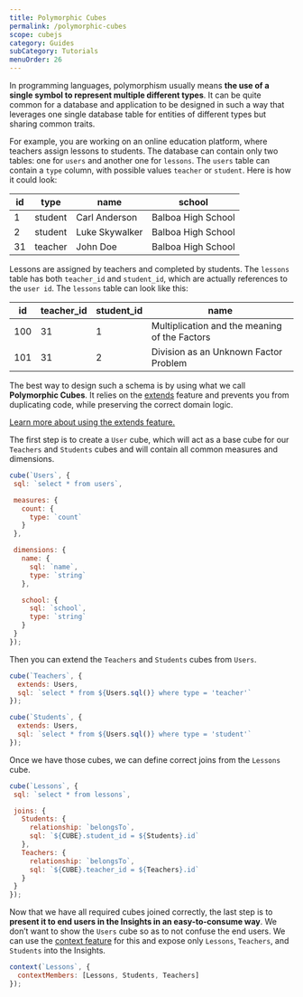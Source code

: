 ```yaml
---
title: Polymorphic Cubes
permalink: /polymorphic-cubes
scope: cubejs
category: Guides
subCategory: Tutorials
menuOrder: 26
---
```


[comment]: # (PROOFREAD: DONE)

In programming languages, polymorphism usually means **the use of a single symbol to represent multiple different types**.
It can be quite common for a database and application to be designed in such a way that leverages one single database table for entities of different types but sharing common traits.

For example, you are working on an online education platform, where teachers assign lessons to students.
The database can contain only two tables: one for `users` and another one for `lessons`.
The `users` table can contain a `type` column, with possible values `teacher` or `student`. Here is how it could look:

|  **id** | **type** | **name** | **school** |
|  ------ | ------ | ------ | ------ |
|  1 | student | Carl Anderson | Balboa High School |
|  2 | student | Luke Skywalker | Balboa High School |
|  31 | teacher | John Doe | Balboa High School |

Lessons are assigned by teachers and completed by students. The `lessons` table has both `teacher_id` and `student_id`, which are actually references to the `user id`.
The `lessons` table can look like this:

|  **id** | **teacher_id** | **student_id** | **name** |
|  ------ | ------ | ------ | ------ |
|  100 | 31 | 1 | Multiplication and the meaning of the Factors |
|  101 | 31 | 2 | Division as an Unknown Factor Problem |

The best way to design such a schema is by using what we call **Polymorphic Cubes**.
It relies on the [extends](cube#parameters-extends) feature and prevents you from duplicating code, while preserving the correct domain logic.

<div className="block help-block">
<a href="extending-cubes">Learn more about using the extends feature.</a>
</div>


The first step is to create a `User` cube, which will act as a base cube for our `Teachers` and `Students` cubes and will contain all common measures and dimensions.

```javascript
cube(`Users`, {
 sql: `select * from users`,

 measures: {
   count: {
     type: `count`
   }
 },

 dimensions: {
   name: {
     sql: `name`,
     type: `string`
   },

   school: {
     sql: `school`,
     type: `string`
   }
 }
});
```

Then you can extend the `Teachers` and `Students` cubes from `Users`.

```javascript
cube(`Teachers`, {
  extends: Users,
  sql: `select * from ${Users.sql()} where type = 'teacher'`
});

cube(`Students`, {
  extends: Users,
  sql: `select * from ${Users.sql()} where type = 'student'`
});
```

Once we have those cubes, we can define correct joins from the `Lessons` cube.

```javascript
cube(`Lessons`, {
 sql: `select * from lessons`,

 joins: {
   Students: {
     relationship: `belongsTo`,
     sql: `${CUBE}.student_id = ${Students}.id`
   },
   Teachers: {
     relationship: `belongsTo`,
     sql: `${CUBE}.teacher_id = ${Teachers}.id`
   }
 }
});
```

Now that we have all required cubes joined correctly, the last step is to **present it to end users in the Insights in an easy-to-consume way**.
We don’t want to show the `Users` cube so as to not confuse the end users.
We can use the [context feature](context) for this and expose only `Lessons`, `Teachers`, and `Students` into the Insights.

```javascript
context(`Lessons`, {
  contextMembers: [Lessons, Students, Teachers]
});
```
